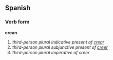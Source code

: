==Spanish==
===Verb form===
'''crean'''

# ''third-person plural indicative present of [[crear]]''
# ''third-person plural subjunctive present of [[creer]]''
# ''third-person plural imperative of creer''